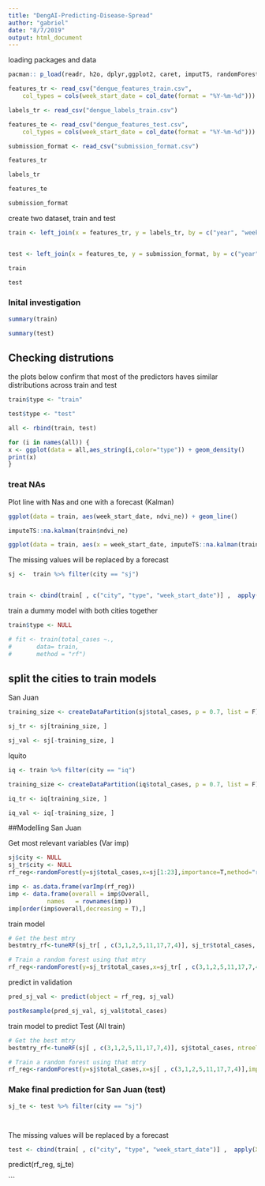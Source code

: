 ```yaml
---
title: "DengAI-Predicting-Disease-Spread"
author: "gabriel"
date: "8/7/2019"
output: html_document
---
```


loading packages and data

```r
pacman:: p_load(readr, h2o, dplyr,ggplot2, caret, imputTS, randomForest)

features_tr <- read_csv("dengue_features_train.csv", 
    col_types = cols(week_start_date = col_date(format = "%Y-%m-%d")))

labels_tr <- read_csv("dengue_labels_train.csv")

features_te <- read_csv("dengue_features_test.csv", 
    col_types = cols(week_start_date = col_date(format = "%Y-%m-%d")))

submission_format <- read_csv("submission_format.csv")

features_tr

labels_tr

features_te

submission_format

```

create two dataset, train and test

```r

train <- left_join(x = features_tr, y = labels_tr, by = c("year", "weekofyear", "city"))


test <- left_join(x = features_te, y = submission_format, by = c("year", "weekofyear", "city"))

train 

test

```

### Inital investigation

```r
summary(train)

summary(test)

```

## Checking distrutions

the plots below confirm that most of the predictors haves similar distributions across train and test

```r

train$type <- "train"

test$type <- "test"

all <- rbind(train, test)

for (i in names(all)) {
x <- ggplot(data = all,aes_string(i,color="type")) + geom_density()
print(x)
}
```

### treat NAs

Plot line with Nas and one with a forecast (Kalman)
```r

ggplot(data = train, aes(week_start_date, ndvi_ne)) + geom_line()

imputeTS::na.kalman(train$ndvi_ne)

ggplot(data = train, aes(x = week_start_date, imputeTS::na.kalman(train$ndvi_ne))) + geom_line()

```

The missing values will be replaced by a forecast

```r

sj <-  train %>% filter(city == "sj") 


train <- cbind(train[ , c("city", "type", "week_start_date")] ,  apply(X = train[, which(sapply(train,is.numeric))], MARGIN = 2, function(x) imputeTS::na.kalman(x)))


```



train a dummy model with both cities together

```r

train$type <- NULL

# fit <- train(total_cases ~.,
#       data= train,
#       method = "rf")

```

## split the cities to train models

San Juan
```r


training_size <- createDataPartition(sj$total_cases, p = 0.7, list = F)  

sj_tr <- sj[training_size, ]

sj_val <- sj[-training_size, ]


```

Iquito

```r
iq <- train %>% filter(city == "iq")

training_size <- createDataPartition(iq$total_cases, p = 0.7, list = F)  

iq_tr <- iq[training_size, ]

iq_val <- iq[-training_size, ]

```

##Modelling San Juan

Get most relevant variables (Var imp)

```r
sj$city <- NULL
sj_tr$city <- NULL
rf_reg<-randomForest(y=sj$total_cases,x=sj[1:23],importance=T,method="rf")

imp <- as.data.frame(varImp(rf_reg))
imp <- data.frame(overall = imp$Overall,
           names   = rownames(imp))
imp[order(imp$overall,decreasing = T),]

```
train model 

```r

# Get the best mtry
bestmtry_rf<-tuneRF(sj_tr[ , c(3,1,2,5,11,17,7,4)], sj_tr$total_cases, ntreeTry=100,stepFactor=2,improve=0.05,trace=TRUE, plot=T) 

# Train a random forest using that mtry
rf_reg<-randomForest(y=sj_tr$total_cases,x=sj_tr[ , c(3,1,2,5,11,17,7,4)],importance=T,method="rf", ntree=100, mtry=8)


```

predict in validation

```r

pred_sj_val <- predict(object = rf_reg, sj_val)

postResample(pred_sj_val, sj_val$total_cases)

```

train model to predict Test (All train)

```r

# Get the best mtry
bestmtry_rf<-tuneRF(sj[ , c(3,1,2,5,11,17,7,4)], sj$total_cases, ntreeTry=100,stepFactor=2,improve=0.05,trace=TRUE, plot=T) 

# Train a random forest using that mtry
rf_reg<-randomForest(y=sj$total_cases,x=sj[ , c(3,1,2,5,11,17,7,4)],importance=T,method="rf", ntree=100, mtry=8)

```

### Make final prediction for San Juan (test)

```r

sj_te <- test %>% filter(city == "sj")




```

The missing values will be replaced by a forecast

```r

test <- cbind(train[ , c("city", "type", "week_start_date")] ,  apply(X = train[, which(sapply(train,is.numeric))], MARGIN = 2, function(x) imputeTS::na.kalman(x)))


```



predict(rf_reg, sj_te)

```

